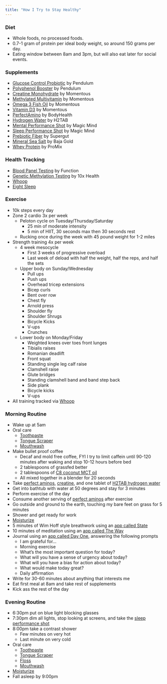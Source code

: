 ```yaml
---
title: "How I Try to Stay Healthy"
---
```


### Diet

- Whole foods, no processed foods.
- 0.7-1 gram of protein per ideal body weight, so around 150 grams per day. 
- Eating window between 8am and 3pm, but will also eat later for social events.  

### Supplements

- [Glucose Control Probiotic](https://pendulumlife.com/products/pendulum-glucose-control-2-og) by Pendulum
- [Polyphenol Booster](https://pendulumlife.com/products/polyphenol-booster-membership) by Pendulum
- [Creatine Monohydrate](https://a.co/d/aUD3imc) by Momentous
- [Methylated Multivitamin](https://a.co/d/3H4kRFJ) by Momentous 
- [Omega 3 Fish Oil](https://a.co/d/fTlqdxr) by Momentous
- [Vitamin D3](https://www.livemomentous.com/products/vitamin-d3-2000-iu) by Momentous
- [PerfectAmino](https://a.co/d/647Du5X) by BodyHealth
- [Hydrogen Water](https://drinkh2tab.com/products/fast-dissolving-unflavored-h2tabs-30-tablets) by H2TAB
- [Mental Performance Shot](https://magicmind.com/products/mental-performance-shot?selling_plan=445022342) by Magic Mind
- [Sleep Performance Shot](https://magicmind.com/products/magic-mind-sleep?selling_plan=3027861638) by Magic Mind
- [Prebiotic Fiber](https://a.co/d/g90viZU) by Supergut
- [Mineral Sea Salt](https://a.co/d/bEIgQMg) by Baja Gold
- [Whey Protein](https://a.co/d/1OpQr8g) by ProMix

### Health Tracking

- [Blood Panel Testing](https://www.functionhealth.com/) by Function
- [Genetic Methylation Testing](https://shop.10xhealthsystem.com/products/10x-health-gene-testing-kit?utm_source=products-page) by 10x Health 
- [Whoop](https://www.whoop.com/us/en/)
- [Eight Sleep](https://www.eightsleep.com/)

### Exercise

- 10k steps every day
- Zone 2 cardio 3x per week
    - Peloton cycle on Tuesday/Thursday/Saturday
        - 25 min of moderate intensity
        - 5 min of HIIT, 30 seconds max then 30 seconds rest
    - Rucking once during the week with 45 pound weight for 1-2 miles
- Strength training 4x per week
    - 4 week mesocycle
        - First 3 weeks of progressive overload
        - Last week of deload with half the weight, half the reps, and half the sets
    - Upper body on Sunday/Wednesday
        - Pull ups
        - Push ups
        - Overhead tricep extensions
        - Bicep curls
        - Bent over row 
        - Chest fly
        - Arnold press 
        - Shoulder fly
        - Shoulder Shrugs
        - Bicycle Kicks
        - V-ups
        - Crunches
    - Lower body on Monday/Friday
        - Weighted knees over toes front lunges
        - Tibialis raises
        - Romanian deadlift
        - Front squat
        - Standing single leg calf raise 
        - Clamshell raise 
        - Glute bridges
        - Standing clamshell band and band step back 
        - Side plank
        - Bicycle kicks 
        - V-ups 
- All training tracked via [Whoop](https://www.whoop.com/us/en/)

### Morning Routine

- Wake up at 5am
- Oral care 
    - [Toothpaste](https://a.co/d/7hZ3JRn) 
    - [Tongue Scraper](https://a.co/d/1pNk2Nu)
    - [Mouthwash](https://a.co/d/dEXJS8g)
- Make bullet proof coffee
    - Decaf and mold free coffee, FYI I try to limit caffein until 90-120 minutes after waking and stop 10-12 hours before bed
    - 2 tablespoons of grassfed better 
    - 2 tablespoons of [C8 coconut MCT oil](https://a.co/d/61a0Cl7) 
    - All mixed together in a blender for 20 seconds
- Take [perfect aminos](https://a.co/d/647Du5X), [creatine](https://a.co/d/aUD3imc), and one tablet of [H2TAB hydrogen water](https://drinkh2tab.com/products/fast-dissolving-unflavored-h2tabs-30-tablets)
- Get into bathtub with water at 50 degrees and stay for 3 minutes 
- Perform exercise of the day 
- Consume another serving of [perfect aminos](https://a.co/d/647Du5X) after exercise
- Go outside and ground to the earth, touching my bare feet on grass for 5 minutes
- Shower and get ready for work 
- [Moisturize](https://a.co/d/9C2UnAe)
- 5 minutes of Wim Hoff style breathwork using an [app called State](https://www.shiftstate.io/)
- 10 minutes of meditation using an [app called The Way](https://www.thewayapp.com/?source=us_traffic)
- Journal using an [app called Day One](https://dayoneapp.com/), answering the following prompts
    - I am grateful for...
    - Morning exercise 
    - What's the most important question for today?
    - What will you have a sense of urgency about today?
    - What will you have a bias for action about today? 
    - What would make today great? 
    - Daily affirmation
- Write for 30-60 minutes about anything that interests me 
- Eat first meal at 8am and take rest of supplements
- Kick ass the rest of the day

### Evening Routine

- 6:30pm put on blue light blocking glasses
- 7:30pm dim all lights, stop looking at screens, and take the [sleep performance shot](https://magicmind.com/products/magic-mind-sleep?selling_plan=3027861638)
- 8:00pm take a contrast shower 
    - Few minutes on very hot 
    - Last minute on very cold
- Oral care 
    - [Toothpaste](https://a.co/d/7hZ3JRn) 
    - [Tongue Scraper](https://a.co/d/1pNk2Nu)
    - [Floss](https://a.co/d/7PgC1HM)
    - [Mouthwash](https://a.co/d/dEXJS8g)
- [Moisturize](https://a.co/d/g4Ji7sW)
- Fall asleep by 9:00pm
